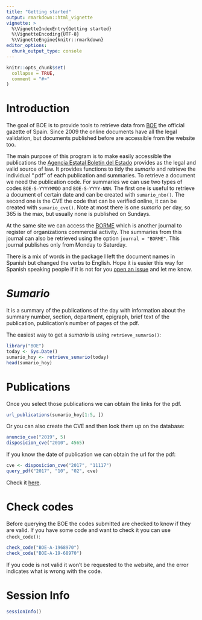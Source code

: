 ```yaml
---
title: "Getting started"
output: rmarkdown::html_vignette
vignette: >
  %\VignetteIndexEntry{Getting started}
  %\VignetteEncoding{UTF-8}
  %\VignetteEngine{knitr::rmarkdown}
editor_options: 
  chunk_output_type: console
---
```


```r
knitr::opts_chunk$set(
  collapse = TRUE,
  comment = "#>"
)
```

# Introduction

The goal of BOE is to provide tools to retrieve data from [BOE](https://boe.es) the official gazette of Spain.
Since 2009 the online documents have all the legal validation, but documents published before are accessible from the website too.

The main purpose of this program is to make easily accessible the publications the [Agencia Estatal Boletín del Estado](https://boe.es) provides as the legal and valid source of law.
It provides functions to tidy the *sumario* and retrieve the individual ".pdf" of each publication and summaries.
To retrieve a document we need the publication code.
For summaries we can use two types of codes `BOE-S-YYYYMMDD` and `BOE-S-YYYY-NNN`.
The first one is useful to retrieve a document of certain date and can be created with `sumario_nbo()`.
The second one is the CVE the code that can be verified online, it can be created with `sumario_cve()`.
Note at most there is one *sumario* per day, so 365 is the max, but usually none is published on Sundays.

At the same site we can access the [BORME](https://boe.es/diario_borme/) which is another journal to register of organizations commercial activity.
The summaries from this journal can also be retrieved using the option `journal = "BORME"`.
This journal publishes only from Monday to Saturday.

There is a mix of words in the package I left the document names in Spanish but changed the verbs to English.
Hope it is easier this way for Spanish speaking people if it is not for you [open an issue](https://github.com/rOpenSci/BOE/issues/new) and let me know.

# *Sumario*

It is a summary of the publications of the day with information about the summary number, section, department, epigraph, brief text of the publication, publication's number of pages of the pdf.

The easiest way to get a *sumario* is using `retrieve_sumario()`:

```r
library("BOE")
today <- Sys.Date()
sumario_hoy <- retrieve_sumario(today)
head(sumario_hoy)
```

# Publications

Once you select those publications we can obtain the links for the pdf.

```r
url_publications(sumario_hoy[1:5, ])
```

Or you can also create the CVE and then look them up on the database:

```r
anuncio_cve("2019", 5)
disposicion_cve("2010", 4565)
```

If you know the date of publication we can obtain the url for the pdf:

```r
cve <- disposicion_cve("2017", "11117")
query_pdf("2017", "10", "02", cve)
```

Check it [here](%60r%20query_pdf(%222017%22,%20%2210%22,%20%2202%22,%20cve)%60).

# Check codes

Before querying the BOE the codes submitted are checked to know if they are valid.
If you have some code and want to check it you can use `check_code()`:

```r
check_code("BOE-A-1968970")
check_code("BOE-A-19-68970")
```

If you code is not valid it won't be requested to the website, and the error indicates what is wrong with the code.

# Session Info {.unnumbered}

```r
sessionInfo()
```
